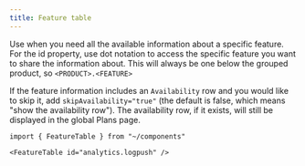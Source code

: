 ```yaml
---
title: Feature table
---
```


Use when you need all the available information about a specific feature. For the id property, use dot notation to access the specific feature you want to share the information about. This will always be one below the grouped product, so `<PRODUCT>.<FEATURE>`

If the feature information includes an `Availability` row and you would like to skip it, add `skipAvailability="true"` (the default is false, which means "show the availability row"). The availability row, if it exists, will still be displayed in the global Plans page.

```mdx live
import { FeatureTable } from "~/components"

<FeatureTable id="analytics.logpush" />
```